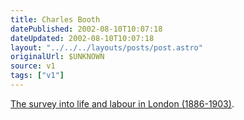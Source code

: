```yaml
---
title: Charles Booth
datePublished: 2002-08-10T10:07:18
dateUpdated: 2002-08-10T10:07:18
layout: "../../../layouts/posts/post.astro"
originalUrl: $UNKNOWN
source: v1
tags: ["v1"]
---
```


[The survey into life and labour in London (1886-1903)][1].

[1]: http://booth.lse.ac.uk/ "The Charles Booth Online Archive"
